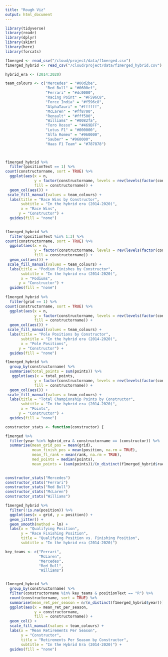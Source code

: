 ```yaml
---
title: "Rough Viz"
output: html_document
---
```

```r
library(tidyverse)
library(readr)
library(dplyr)
library(skimr)
library(here)
library(forcats)
```

```r
f1merged <- read_csv("/cloud/project/data/f1merged.csv")
f1merged_hybrid <- read_csv("/cloud/project/data/f1merged_hybrid.csv")
```

```r
hybrid_era <- (2014:2020)
```

```r
team_colours <- c("Mercedes" = "#00d2be",
                  "Red Bull" = "#0600ef",
                  "Ferrari" = "#dc0000",
                  "Racing Point" = "#F596C8",
                  "Force India" = "#f596c8",
                  "AlphaTauri" = "#ffffff",
                  "McLaren" = "#ff8700",
                  "Renault" = "#fff500",
                  "Williams" = "#0082fa",
                  "Toro Rosso" = "#469BFF",
                  "Lotus F1" = "#000000",
                  "Alfa Romeo" = "#960000",
                  "Sauber" = "#960000",
                  "Haas F1 Team" = "#787878")
                  


f1merged_hybrid %>%
  filter(positionText == 1) %>%
count(constructorname, sort = TRUE) %>% 
  ggplot(aes(x = n, 
             y = factor(constructorname, levels = rev(levels(factor(constructorname)))),
             fill = constructorname)) +
  geom_col(aes()) + 
 scale_fill_manual(values = team_colours) +
  labs(title = "Race Wins by Constructor",
       subtitle = "In the hybrid era (2014-2020)",
       x = "Race Wins",
      y = "Constructor") +
  guides(fill = "none")
  

f1merged_hybrid %>%
  filter(positionText %in% 1:3) %>%
count(constructorname, sort = TRUE) %>% 
  ggplot(aes(x = n, 
             y = factor(constructorname, levels = rev(levels(factor(constructorname)))),
             fill = constructorname)) +
  geom_col(aes()) + 
 scale_fill_manual(values = team_colours) +
  labs(title = "Podium Finishes by Constructor",
       subtitle = "In the hybrid era (2014-2020)",
       x = "Podiums",
      y = "Constructor") + 
  guides(fill = "none")
  
f1merged_hybrid %>%
  filter(grid == 1) %>%
count(constructorname, sort = TRUE) %>% 
  ggplot(aes(x = n, 
             y = factor(constructorname, levels = rev(levels(factor(constructorname)))),
             fill = constructorname)) +
  geom_col(aes()) + 
 scale_fill_manual(values = team_colours) +
  labs(title = "Pole Positions by Constructor",
       subtitle = "In the hybrid era (2014-2020)",
       x = "Pole Positions",
      y = "Constructor") + 
  guides(fill = "none")

f1merged_hybrid %>%
  group_by(constructorname) %>%
  summarise(total_points = sum(points)) %>%
   ggplot(aes(x = total_points, 
             y = factor(constructorname, levels = rev(levels(factor(constructorname)))),
             fill = constructorname)) +
  geom_col(aes()) + 
 scale_fill_manual(values = team_colours) +
  labs(title = "Total Championship Points by Constructor",
       subtitle = "In the hybrid era (2014-2020)",
       x = "Points",
      y = "Constructor") + 
  guides(fill = "none")

```


```r

constructor_stats <- function(constructor) {

f1merged %>%
  filter(year %in% hybrid_era & constructorname == (constructor)) %>%
  summarise(mean_grid_pos = mean(grid),
            mean_finish_pos = mean(position, na.rm = TRUE),
            mean_fl_rank = mean(rank, na.rm = TRUE),
            med_points = median(points),
            mean_points = (sum(points))/(n_distinct(f1merged_hybrid$raceId)))}
            

constructor_stats("Mercedes")
constructor_stats("Ferrari")
constructor_stats("Red Bull")
constructor_stats("McLaren")
constructor_stats("Williams")
```

```r
f1merged_hybrid %>%
  filter(!is.na(position)) %>%
  ggplot(aes(x = grid, y = position)) +
  geom_jitter() +
  geom_smooth(method = lm) +
  labs(x = "Qualifying Position",
       y = "Race Finishing Position",
       title = "Qualifying Position vs. Finishing Position",
       subtitle = "In the hybrid era (2014-2020)")

```


```r
key_teams <- c("Ferrari", 
               "McLaren",
               "Mercedes",
               "Red Bull",
               "Williams")


f1merged_hybrid %>%
  group_by(constructorname) %>%
  filter(constructorname %in% key_teams & positionText == "R") %>%
  count(constructorname, sort = TRUE) %>%
  summarise(mean_ret_per_season = n/(n_distinct(f1merged_hybrid$year))) %>%
  ggplot(aes(x = mean_ret_per_season, 
             y = constructorname, 
             fill = constructorname)) +
  geom_col() + 
  scale_fill_manual(values = team_colours) +
  labs(x = "Mean Retirements Per Season",
       y = "Constructor",
       title = "Retirements Per Season by Constructor",
       subtitle = "In the Hybrid Era (2014-2020)") +
  guides(fill = "none")
```




